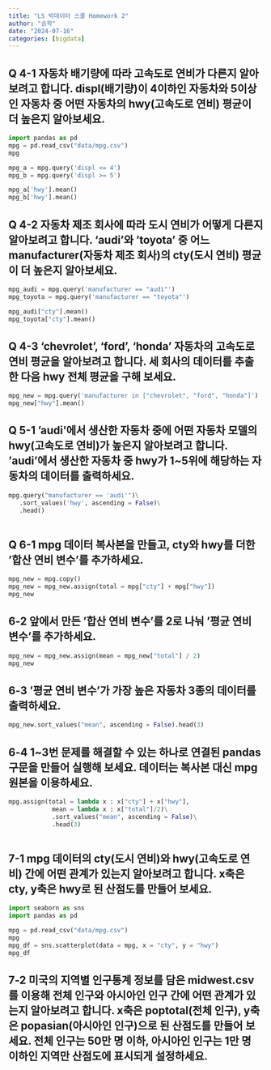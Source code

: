```yaml
---
title: "LS 빅데이터 스쿨 Homework 2"
author: "승학"
date: "2024-07-16"
categories: [bigdata]
---
```



## Q 4-1 자동차 배기량에 따라 고속도로 연비가 다른지 알아보려고 합니다. displ(배기량)이 4이하인 자동차와 5이상인 자동차 중 어떤 자동차의 hwy(고속도로 연비) 평균이 더 높은지 알아보세요.

```python
import pandas as pd
mpg = pd.read_csv("data/mpg.csv")
mpg

mpg_a = mpg.query('displ <= 4')
mpg_b = mpg.query('displ >= 5')

mpg_a['hwy'].mean()
mpg_b['hwy'].mean()

```


## Q 4-2 자동차 제조 회사에 따라 도시 연비가 어떻게 다른지 알아보려고 합니다. 'audi'와 'toyota' 중 어느 manufacturer(자동차 제조 회사)의 cty(도시 연비) 평균이 더 높은지 알아보세요.

```python

mpg_audi = mpg.query('manufacturer == "audi"')
mpg_toyota = mpg.query('manufacturer == "toyota"')

mpg_audi["cty"].mean()
mpg_toyota["cty"].mean()

```


## Q 4-3 'chevrolet', 'ford', 'honda' 자동차의 고속도로 연비 평균을 알아보려고 합니다. 세 회사의 데이터를 추출한 다음 hwy 전체 평균을 구해 보세요.

```python

mpg_new = mpg.query('manufacturer in ["chevrolet", "ford", "honda"]')
mpg_new["hwy"].mean()

```


## Q 5-1 'audi'에서 생산한 자동차 중에 어떤 자동차 모델의 hwy(고속도로 연비)가 높은지 알아보려고 합니다. 'audi'에서 생산한 자동차 중 hwy가 1~5위에 해당하는 자동차의 데이터를 출력하세요.

```python

mpg.query("manufacturer == 'audi'")\
   .sort_values('hwy', ascending = False)\
   .head()



```


## Q 6-1 mpg 데이터 복사본을 만들고, cty와 hwy를 더한 '합산 연비 변수'를 추가하세요.

```python

mpg_new = mpg.copy()
mpg_new = mpg_new.assign(total = mpg["cty"] + mpg["hwy"])
mpg_new

```


## 6-2 앞에서 만든 '합산 연비 변수'를 2로 나눠 '평균 연비 변수'를 추가하세요.

```python

mpg_new = mpg_new.assign(mean = mpg_new["total"] / 2)
mpg_new

```


## 6-3 '평균 연비 변수'가 가장 높은 자동차 3종의 데이터를 출력하세요.

```python

mpg_new.sort_values("mean", ascending = False).head(3)


```


## 6-4 1~3번 문제를 해결할 수 있는 하나로 연결된 pandas 구문을 만들어 실행해 보세요. 데이터는 복사본 대신 mpg 원본을 이용하세요.

```python

mpg.assign(total = lambda x : x["cty"] + x["hwy"],
            mean = lambda x : x["total"]/2)\
            .sort_values("mean", ascending = False)\
            .head(3)



```

## 7-1 mpg 데이터의 cty(도시 연비)와 hwy(고속도로 연비) 간에 어떤 관계가 있는지 알아보려고 합니다. x축은 cty, y축은 hwy로 된 산점도를 만들어 보세요.

```python

import seaborn as sns
import pandas as pd

mpg = pd.read_csv("data/mpg.csv")
mpg
mpg_df = sns.scatterplot(data = mpg, x = "cty", y = "hwy")
mpg_df

```

## 7-2 미국의 지역별 인구통계 정보를 담은 midwest.csv를 이용해 전체 인구와 아시아인 인구 간에 어떤 관계가 있는지 알아보려고 합니다. x축은 poptotal(전체 인구), y축은 popasian(아시아인 인구)으로 된 산점도를 만들어 보세요. 전체 인구는 50만 명 이하, 아시아인 인구는 1만 명 이하인 지역만 산점도에 표시되게 설정하세요.

```python



```

